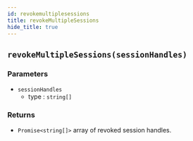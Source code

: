 ```yaml
---
id: revokemultiplesessions
title: revokeMultipleSessions
hide_title: true
---
```


## ``revokeMultipleSessions(sessionHandles)``

### Parameters
- ``sessionHandles``
  - type : ``string[]``

### Returns
- ``Promise<string[]>`` array of revoked session handles.